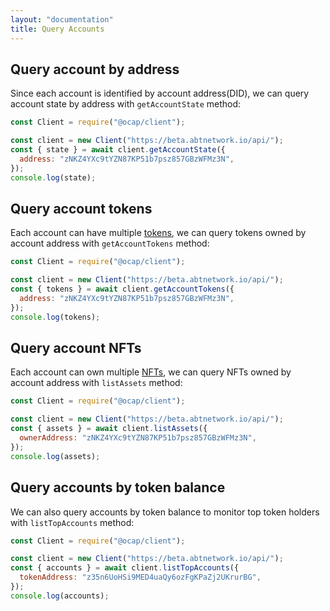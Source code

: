 ```yaml
---
layout: "documentation"
title: Query Accounts
---
```


## Query account by address

Since each account is identified by account address(DID), we can query account state by address with `getAccountState` method:

```javascript
const Client = require("@ocap/client");

const client = new Client("https://beta.abtnetwork.io/api/");
const { state } = await client.getAccountState({
  address: "zNKZ4YXc9tYZN87KP51b7psz857GBzWFMz3N",
});
console.log(state);
```

## Query account tokens

Each account can have multiple [tokens](/conceptual/tokens), we can query tokens owned by account address with `getAccountTokens` method:

```javascript
const Client = require("@ocap/client");

const client = new Client("https://beta.abtnetwork.io/api/");
const { tokens } = await client.getAccountTokens({
  address: "zNKZ4YXc9tYZN87KP51b7psz857GBzWFMz3N",
});
console.log(tokens);
```

## Query account NFTs

Each account can own multiple [NFTs](/conceptual/nfts), we can query NFTs owned by account address with `listAssets` method:

```javascript
const Client = require("@ocap/client");

const client = new Client("https://beta.abtnetwork.io/api/");
const { assets } = await client.listAssets({
  ownerAddress: "zNKZ4YXc9tYZN87KP51b7psz857GBzWFMz3N",
});
console.log(assets);
```

## Query accounts by token balance

We can also query accounts by token balance to monitor top token holders with `listTopAccounts` method:

```javascript
const Client = require("@ocap/client");

const client = new Client("https://beta.abtnetwork.io/api/");
const { accounts } = await client.listTopAccounts({
  tokenAddress: "z35n6UoHSi9MED4uaQy6ozFgKPaZj2UKrurBG",
});
console.log(accounts);
```
